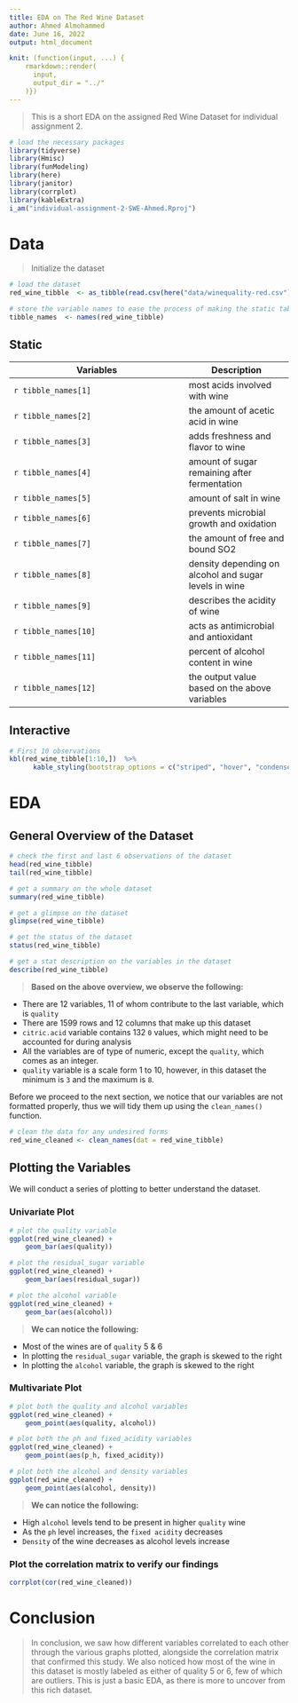 ```yaml
---
title: EDA on The Red Wine Dataset
author: Ahmed Almohammed
date: June 16, 2022
output: html_document

knit: (function(input, ...) {
    rmarkdown::render(
      input,
      output_dir = "../"
    )})
---
```


> This is a short EDA on the assigned Red Wine Dataset for individual assignment 2.

```r
# load the necessary packages
library(tidyverse)
library(Hmisc)
library(funModeling)
library(here)
library(janitor)
library(corrplot)
library(kableExtra)
i_am("individual-assignment-2-SWE-Ahmed.Rproj")
```

# Data

> Initialize the dataset
```r
# load the dataset
red_wine_tibble  <- as_tibble(read.csv(here("data/winequality-red.csv")))

# store the variable names to ease the process of making the static table
tibble_names  <- names(red_wine_tibble)
```

## Static

Variables           |   Description
--------------------|------------
`r tibble_names[1]` | most acids involved with wine
`r tibble_names[2]` | the amount of acetic acid in wine
`r tibble_names[3]` | adds freshness and flavor to wine
`r tibble_names[4]` | amount of sugar remaining after fermentation
`r tibble_names[5]` | amount of salt in wine
`r tibble_names[6]` | prevents microbial growth and oxidation
`r tibble_names[7]` | the amount of free and bound SO2
`r tibble_names[8]` | density depending on alcohol and sugar levels in wine
`r tibble_names[9]` | describes the acidity of wine
`r tibble_names[10]` | acts as antimicrobial and antioxidant
`r tibble_names[11]` | percent of alcohol content in wine
`r tibble_names[12]` | the output value based on the above variables

## Interactive

```r

# First 10 observations
kbl(red_wine_tibble[1:10,])  %>% 
      kable_styling(bootstrap_options = c("striped", "hover", "condensed", "responsive"))
```

# EDA

## General Overview of the Dataset

```r
# check the first and last 6 observations of the dataset
head(red_wine_tibble)
tail(red_wine_tibble)
```

```r
# get a summary on the whole dataset
summary(red_wine_tibble)

# get a glimpse on the dataset
glimpse(red_wine_tibble)

# get the status of the dataset
status(red_wine_tibble)

# get a stat description on the variables in the dataset
describe(red_wine_tibble)
```

>**Based on the above overview, we observe the following:**

* There are 12 variables, 11 of whom contribute to the last variable, which is `quality`
* There are 1599 rows and 12 columns that make up this dataset
* `citric.acid` variable contains 132 `0` values, which might need to be accounted for during analysis
* All the variables are of type of numeric, except the `quality`, which comes as an integer.
* `quality` variable is a scale form 1 to 10, however, in this dataset the minimum is `3` and the maximum is `8`.

Before we proceed to the next section, we notice that our variables are not formatted properly, thus
we will tidy them up using the `clean_names()` function.

```r
# clean the data for any undesired forms
red_wine_cleaned <- clean_names(dat = red_wine_tibble)
```

## Plotting the Variables

We will conduct a series of plotting to better understand the dataset.

### Univariate Plot

```r
# plot the quality variable
ggplot(red_wine_cleaned) +
    geom_bar(aes(quality))

# plot the residual_sugar variable
ggplot(red_wine_cleaned) + 
    geom_bar(aes(residual_sugar))

# plot the alcohol variable
ggplot(red_wine_cleaned) +
    geom_bar(aes(alcohol))

```

>**We can notice the following:**

* Most of the wines are of `quality` 5 & 6
* In plotting the `residual_sugar` variable, the graph is skewed to the right
* In plotting the `alcohol` variable, the graph is skewed to the right

### Multivariate Plot

```r
# plot both the quality and alcohol variables
ggplot(red_wine_cleaned) +
    geom_point(aes(quality, alcohol))

# plot both the ph and fixed_acidity variables
ggplot(red_wine_cleaned) + 
    geom_point(aes(p_h, fixed_acidity))

# plot both the alcohol and density variables
ggplot(red_wine_cleaned) +
    geom_point(aes(alcohol, density))
```

>**We can notice the following:**

* High `alcohol` levels tend to be present in higher `quality` wine
* As the `ph` level increases, the `fixed acidity` decreases
* `Density` of the wine decreases as alcohol levels increase

### Plot the correlation matrix to verify our findings

```r
corrplot(cor(red_wine_cleaned))
```

# Conclusion

>In conclusion, we saw how different variables correlated to each other through the various graphs plotted,
>alongside the correlation matrix that confirmed this study. We also noticed how most of the wine in this
>dataset is mostly labeled as either of quality 5 or 6, few of which are outliers. This is just a basic EDA, as there
>is more to uncover from this rich dataset.
